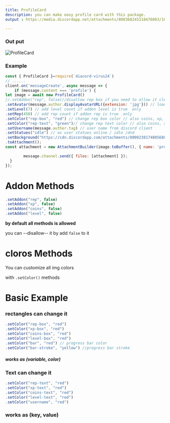 ```yaml
---
title: ProfileCard
description: you can make easy profile card with this package.
output : https://media.discordapp.net/attachments/800368245218476083/1024439816080867348/profile-image.png

---
```



### Out put 
![ProfileCard](https://media.discordapp.net/attachments/800368245218476083/1024439816080867348/profile-image.png)

### Example
 
```js
const { ProfileCard }=require(`diacord-virus24`)
// ......
client.on('messageCreate', async message => {
	if (message.content === 'profile') {
let image = await new ProfileCard()
//.setAddon("rep", false)//disallow rep box if you need to allow it clear this line also (coins, level,xp)
.setAvatar(message.author.displayAvatarURL({extension: 'jpg'})) // loaded user avatar required extension (png, jpg,jpeg) only 
.setLevel(7) // add level count if addon level is true  only
.setRep(450) // add rep count if addon rep is true  only
.setColor("rep-box", "red") // change rep box color // also coins, xp, level use variableName-box 
.setColor("rep-text", "green")// change rep text color // also coins, xp, level use variableName-text
.setUsername(message.author.tag) // user name from discord client
.setStatues("idle") // as user statues online / idle /dnd 
.setBackground("https://cdn.discordapp.com/attachments/800023817480568852/800730959342207027/unknown.jpeg") // add background image if you didn't include this line will add custom background 
.toAttachment();
const attachment = new AttachmentBuilder(image.toBuffer(), { name: 'profile.png' });

		message.channel.send({ files: [attachment] });
  }
});
```
# Addon Methods
```js
.setAddon("rep", false)
.setAddon("xp", false)
.setAddon("coins", false)
.setAddon("level", false)

```
__by default all methods is allowed__

you can --disallow-- it by add `false` to it 

# cloros Methods

You can customize all img colors 

with `.setColor()` methods

<h1>  Basic Example </h1>
<h3> rectangles can change it </h3>

```js
.setColor("rep-box", "red")
.setColor("xp-box", "red")
.setColor("coins-box", "red")
.setColor("level-box", "red")
.setColor("bar", "red") // progress bar color
.setColor("bar-stroke", "yellow") //progress bar stroke

```
<h5> works as (variable, color) </h5>

### Text can change it 

```js
.setColor("rep-text", "red")
.setColor("xp-text", "red")
.setColor("coins-text", "red")
.setColor("level-text", "red")
.setColor("username", "red")

```
### works as (key, value) 